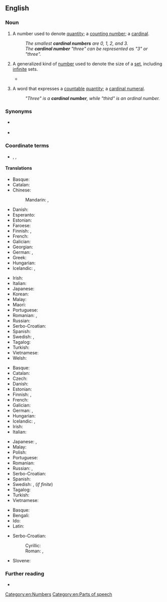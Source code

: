 {{also|cardinal-number}}
==English==

===Noun===
{{en-noun}}

# A number used to denote [[quantity]]; a [[counting number]]; a [[cardinal]].
#: ''The smallest '''cardinal numbers''' are 0, 1, 2, and 3.''
#: ''The '''cardinal number''' "three" can be represented as "3" or "three".''
# {{lb|en|mathematics}} A generalized kind of [[number]] used to denote the size of a [[set]], including [[infinite]] sets.
#* {{quote-text|lang=en|year=1920|author={{w|Bertrand Russell}}|title=Introduction to Mathematical Philosophy|page=83|passage=This '''cardinal number''' is the smallest of the infinite '''cardinal numbers'''; it is the one to which Cantor has appropriated the Hebrew Aleph with the suffix 0, to distinguish it from larger infinite cardinals. Thus the name of the smallest of infinite cardinals is &alefsym;<sub>0</sub>.}}
# {{lb|en|grammar}} A word that expresses a [[countable]] [[quantity]]; a [[cardinal numeral]].
#: ''"Three" is a '''cardinal number''', while "third" is an ordinal number.''
<!--Does this definition differ in any essential sense from the first definition?-->
<!--Yes; in the most essential way possible.-->

===Synonyms===
* {{sense|number}} {{l|en|cardinal}}
* {{sense|word}} {{l|en|cardinal numeral}}

===Coordinate terms===
* {{sense|grammar}} {{l|en|distributive number}}, {{l|en|multiplier}}, {{l|en|ordinal number}}

====Translations====
{{trans-top|number denoting quantity}}
* Basque: {{t|eu|zenbaki kardinal}}
* Catalan: {{t|ca|nombre cardinal|m}}
* Chinese:
*: Mandarin: {{t+|cmn|基數|sc=Hani}}, {{t+|cmn|基数|tr=jīshù|sc=Hani}}
* Danish: {{t|da|kardinaltal|n}}
* Esperanto: {{t|eo|kardinalo}}
* Estonian: {{t|et|kardinaalarv}}
* Faroese: {{t|fo|grundtal|n}}
* Finnish: {{t+|fi|kardinaaliluku}}, {{t+|fi|perusluku}}
* French: {{t+|fr|nombre cardinal|m}}
* Galician: {{t|gl|número cardinal|m}}
* Georgian: {{t|ka|რაოდენობითი რიცხვითი სახელი}}
* German: {{t+|de|Kardinalzahl|f}}, {{t+|de|Grundzahl|f}}
* Greek: {{t|el|απόλυτος αριθμός|m|sc=Grek}}
* Hungarian: {{t+|hu|tőszám}}
* Icelandic: {{t|is|fjöldatala|f}}, {{t+|is|höfuðtala|f}}
{{trans-mid}}
* Irish: {{t|ga|bunuimhir|f}}
* Italian: {{t+|it|numero cardinale|m}}
* Japanese: {{t+|ja|基数|tr=きすう, kisū}}
* Korean: {{t+|ko|기수}}
* Malay: {{t+|ms|nombor kardinal}}
* Maori: {{t|mi|tau maha}}
* Portuguese: {{t|pt|número cardinal|m}}
* Romanian: {{t+|ro|numeral cardinal|n}}, {{t|ro|număr cardinal|n}}
* Russian: {{t|ru|кардина́льное число́|n}}
* Serbo-Croatian: {{t-check|sh|kardinalni broj|m}}
* Spanish: {{t+|es|número cardinal|m}}
* Swedish: {{t+|sv|kardinaltal|n}}, {{t+|sv|grundtal|n}}
* Tagalog: {{t|tl|bilang na paulat}}
* Turkish: {{t|tr|asıl sayı}}
* Vietnamese: {{t|vi|số đếm}}
* Welsh: {{t+|cy|rhif prifol}}
{{trans-bottom}}

{{trans-top|number used to denote the size of a set}}
* Basque: {{t|eu|zenbaki kardinal}}
* Catalan: {{t|ca|nombre cardinal|m}}
* Czech: {{t|cs|kardinální číslo|n}}
* Danish: {{t|da|kardinaltal|n}}
* Estonian: {{t|et|hulga võimsus}}
* Finnish: {{t+|fi|kardinaaliluku}}, {{t+|fi|perusluku}}
* French: {{t+|fr|nombre cardinal|m}}
* Galician: {{t|gl|número cardinal|m}}
* German: {{t+|de|Kardinalzahl|f}}, {{t+|de|Grundzahl|f}}
* Hungarian: {{t|hu|kardinális szám}}
* Icelandic: {{t|is|fjöldatala|f}}, {{t+|is|höfuðtala|f}}
* Irish: {{t|ga|bunuimhir|f}}
* Italian: {{t+|it|numero cardinale|m}}
{{trans-mid}}
* Japanese: {{t|ja|集合数|tr=しゅうごうすう, shūgōsū}}, {{t+|ja|基数|tr=きすう, kisū|sc=Jpan}}
* Malay: {{t+|ms|nombor kardinal}}
* Polish: {{t|pl|liczba kardynalna|f}}
* Portuguese: {{t|pt|número cardinal|m}}
* Romanian: {{t+|ro|cardinal|n}}
* Russian: {{t|ru|мо́щность мно́жества|f}}, {{t|ru|кардина́льное число́|n}}
* Serbo-Croatian: {{t-check|sh|kardinalni broj|m}}
* Spanish: {{t+|es|número cardinal|m}}
* Swedish: {{t+|sv|kardinaltal|n}}, {{t+|sv|grundtal|n}} (''if finite'')
* Tagalog: {{t|tl|bilang na paulat}}
* Turkish: {{t+|tr|asıl sayılar}}
* Vietnamese: {{t+|vi|số lượng}}
{{trans-bottom}}

{{trans-see|cardinal numeral}}

{{checktrans-top}}<!--word that expresses a countable quantity-->
* Basque: {{t-check|eu|zenbaki kardinal}}
* Bengali: {{t-check|bn|অঙ্কবাচক সংখ্যা|sc=Beng}}
* Ido: {{t-check|io|kardinala nombro}}
* Latin: {{t-check|la|cardinale}}
{{trans-mid}}
* Serbo-Croatian:
*: Cyrillic: {{t-check|sh|главни број|m|sc=Cyrl}}
*: Roman: {{t-check|sh|glavni broj|m}}, {{t-check|sh|kardinalni broj|m}}
* Slovene: {{t-check|sl|kardinalno število|n}}
{{trans-bottom}}

===Further reading===
* {{pedialite}}

[[Category:en:Numbers]]
[[Category:en:Parts of speech]]
